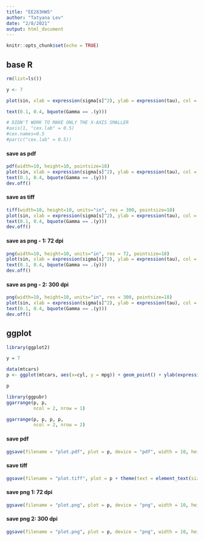 ```yaml
---
title: "EE283HW5"
author: "Tatyana Lev"
date: "2/8/2021"
output: html_document
---
```


```r
knitr::opts_chunk$set(echo = TRUE)
```

## base R

```r
rm(list=ls())

y <- 7

plot(sin, xlab = expression(sigma[s]^2), ylab = expression(tau), col = "red", lty="dotted", lwd=3, main = bquote(Gamma == .(y)))

text(0.1, 0.4, bquote(Gamma == .(y)))

# DIDN'T WORK TO MAKE ONLY THE X-AXIS SMALLER
#axis(1, "cex.lab" = 0.5) 
#cex.names=0.5
#par(c("cex.lab" = 0.5))
```
#### save as pdf

```r
pdf(width=10, height=10, pointsize=18)
plot(sin, xlab = expression(sigma[s]^2), ylab = expression(tau), col = "red", lty="dotted", lwd=3, main = bquote(Gamma == .(y)))
text(0.1, 0.4, bquote(Gamma == .(y)))
dev.off()
```

#### save as tiff

```r
tiff(width=10, height=10, units="in", res = 300, pointsize=18)
plot(sin, xlab = expression(sigma[s]^2), ylab = expression(tau), col = "red", lty="dotted", lwd=3, main = bquote(Gamma == .(y)))
text(0.1, 0.4, bquote(Gamma == .(y)))
dev.off()
```

#### save as png - 1: 72 dpi

```r
png(width=10, height=10, units="in", res = 72, pointsize=18)
plot(sin, xlab = expression(sigma[s]^2), ylab = expression(tau), col = "red", lty="dotted", lwd=3, main = bquote(Gamma == .(y)))
text(0.1, 0.4, bquote(Gamma == .(y)))
dev.off()
```

#### save as png - 2: 300 dpi

```r
png(width=10, height=10, units="in", res = 300, pointsize=18)
plot(sin, xlab = expression(sigma[s]^2), ylab = expression(tau), col = "red", lty="dotted", lwd=3, main = bquote(Gamma == .(y)))
text(0.1, 0.4, bquote(Gamma == .(y)))
dev.off()
```

## ggplot

```r
library(ggplot2)

y = 7

data(mtcars)
p <- ggplot(mtcars, aes(x=cyl, y = mpg)) + geom_point() + ylab(expression(tau)) + xlab(expression(sigma[s]^2)) + geom_point(color="red", size=3) + ggtitle(bquote(Gamma == .(y))) + theme(text = element_text(size = 18)) + theme(axis.title.x = element_text(size = 9)) + annotate("text", x=0.1, y=0.4, label= bquote(Gamma == .(y)))

p
```

```r
library(ggpubr)
ggarrange(p, p,
          ncol = 2, nrow = 1)
```


```r
ggarrange(p, p, p, p,
          ncol = 2, nrow = 2)
```

#### save pdf

```r
ggsave(filename = "plot.pdf", plot = p, device = "pdf", width = 10, height = 10, units = "in", dpi = 300)
```

#### save tiff

```r
ggsave(filename = "plot.tiff", plot = p + theme(text = element_text(size = 18)) + theme(axis.title.x = element_text(size = 9)), device = "pdf", width = 10, height = 10, units = "in", dpi = 300)
```

#### save png 1: 72 dpi

```r
ggsave(filename = "plot.png", plot = p, device = "png", width = 10, height = 10, units = "in", dpi = 72)
```


#### save png 2: 300 dpi

```r
ggsave(filename = "plot.png", plot = p, device = "png", width = 10, height = 10, units = "in", dpi = 300)
```


